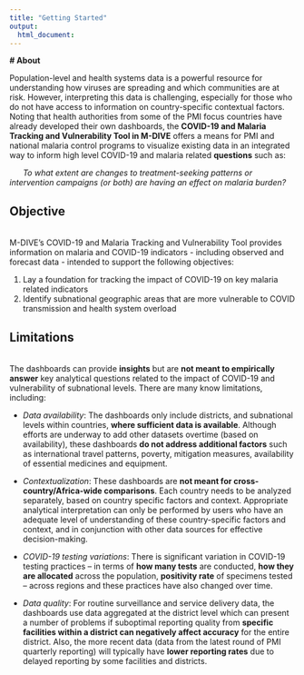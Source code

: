 ```yaml
---
title: "Getting Started"
output: 
  html_document:
---
```


<b>
# About
</b>
<br/>

Population-level and health systems data is a powerful resource for understanding how viruses are spreading and which communities are at risk. However, interpreting this data is challenging, especially for those who do not have access to information on country-specific contextual factors. Noting that health authorities from some of the PMI focus countries have already developed their own dashboards, the **COVID-19 and Malaria Tracking and Vulnerability Tool in M-DIVE** offers a means for PMI and national malaria control programs to visualize existing data in an integrated way to inform high level COVID-19 and malaria related **questions** such as:

&nbsp;&nbsp;&nbsp;&nbsp;&nbsp;&nbsp;*To what extent are changes to treatment-seeking patterns or intervention campaigns (or both) are having an effect on malaria burden?*


## Objective
<br/>
M-DIVE’s COVID-19 and Malaria Tracking and Vulnerability Tool provides information on malaria and COVID-19 indicators - including observed and forecast data - intended to support the following objectives:

1. Lay a foundation for tracking the impact of COVID-19 on key malaria related indicators
2. Identify subnational geographic areas that are more vulnerable to COVID transmission and health system overload


## Limitations
<br/>
The dashboards can provide **insights** but are **not meant to empirically answer** key analytical questions related to the impact of COVID-19 and vulnerability of subnational levels. There are many know limitations, including:

* *Data availability*: The dashboards only include districts, and subnational levels within countries, **where sufficient data is available**. Although efforts are underway to add other datasets overtime (based on availability), these dashboards **do not address additional factors** such as international travel patterns, poverty, mitigation measures, availability of essential medicines and equipment. 

* *Contextualization*: These dashboards are **not meant for cross-country/Africa-wide comparisons**. Each country needs to be analyzed separately, based on country specific factors and context. Appropriate analytical interpretation can only be performed by users who have an adequate level of understanding of these country-specific factors and context, and in conjunction with other data sources for effective decision-making.

* *COVID-19 testing variations*: There is significant variation in COVID-19 testing practices – in terms of **how many tests** are conducted, **how they are allocated** across the population, **positivity rate** of specimens tested – across regions and these practices have also changed over time.

* *Data quality*: For routine surveillance and service delivery data, the dashboards use data aggregated at the district level which can present a number of problems if suboptimal reporting quality from **specific facilities within a district can negatively affect accuracy** for the entire district. Also, the more recent data (data from the latest round of PMI quarterly reporting) will typically have **lower reporting rates** due to delayed reporting by some facilities and districts.
